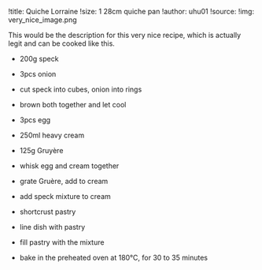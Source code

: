 !title: Quiche Lorraine
!size: 1 28cm quiche pan
!author: uhu01
!source:
!img: very_nice_image.png

This would be the description for this very nice recipe, which is actually
legit and can be cooked like this.

-   200g speck
-   3pcs onion


-   cut speck into cubes, onion into rings
-   brown both together and let cool


-   3pcs egg
-   250ml heavy cream
-   125g Gruyère


-   whisk egg and cream together
-   grate Gruère, add to cream
-   add speck mixture to cream


-   shortcrust pastry


-   line dish with pastry
-   fill pastry with the mixture
-   bake in the preheated oven at 180°C, for 30 to 35 minutes
